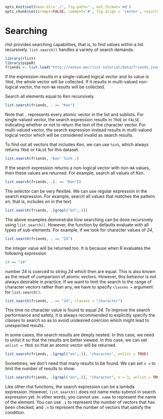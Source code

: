 ```r
opts_knit$set(base.dir='./', fig.path='', out.format='md')
opts_chunk$set(prompt=FALSE, comment='#', fig.align = 'center', results='markup')
```

# Searching

rlist provides searching capabilities, that is, to find values within a list recursively. `list.search()` handles a variety of search demands. 

```r
library(rlist)
library(pipeR)
friends <- list.load("http://renkun.me/rlist-tutorial/data/friends.json")
```

If the expression results in a single-valued logical vector and its value is `TRUE`, the whole vector will be collected. If it results in multi-valued non-logical vector, the non-`NA` results will be collected. 

Search all elements equal to *Ken* recursively.

```r
list.search(friends, . == "Ken")
```

Note that `.` represents every atomic vector in the list and sublists. For single-valued vector, the search expression results in `TRUE` or `FALSE` indicating whether or not to return the text of the character vector. For multi-valued vector, the search expression instead results in mutli-valued logical vector which will be considered invalid as search results.

To find out all vectors that includes *Ken*, we can use `%in%`, which always returns `TRUE` or `FALSE` for this dataset.

```r
list.search(friends, "Ken" %in% .)
```

If the search expression returns a non-logical vector with non-`NA` values, then these values are returned. For example, search all values of *Ken*.

```r
list.search(friends, .[. == "Ken"])
```

The selector can be very flexible. We can use regular expression in the search expression. For example, search all values that matches the pattern *en*, that is, includes *en* in the text.

```r
list.search(friends, .[grepl("en",.)])
```

The above examples demonstrate how searching can be done recursively using `list.search()`. However, the function by defaults evaluate with all types of sub-elements. For example, if we look for character values of *24*,

```r
list.search(friends, . == "24")
```

the integer value will be returned too. It is because when R evaluates the following expression

```r
24 == "24"
```

number 24 is coerced to string *24* which then are equal. This is also known as the result of comparison of atomic vectors. However, this behavior is not always desirable in practice. If we want to limit the search to the range of character vectors rather than any, we have to specify `classes =` argument for `list.search()`.

```r
list.search(friends, . == "24", classes = "character")
```

This time no character value is found to equal *24*. To improve the search performance and safety, it is always recommended to explicitly specify the classes to search so as to avoid undesired coercion which might lead to unexpected results.

In some cases, the search results are deeply nested. In this case, we need to unlist it so that the results are better viewed. In this case, we can set `unlist = TRUE` so that an atomic vector will be returned.

```r
list.search(friends, .[grepl("en",.)], "character", unlist = TRUE)
```

Sometimes, we don't need that many results to be found. We can set `n =` to limit the number of results to show.

```r
list.search(friends, .[grepl("en",.)], "character", n = 3, unlist = TRUE)
```

Like other rlist functions, the search expression can be a lambda expression. However, `list.search()` does not name meta-sybmol in search expression yet. In other words, you cannot use `.name` to represent the name of the element. You can use `.i` to represent the number of vectors that has been checked, and `.n` to represent the number of vectors that satisfy the condition.

